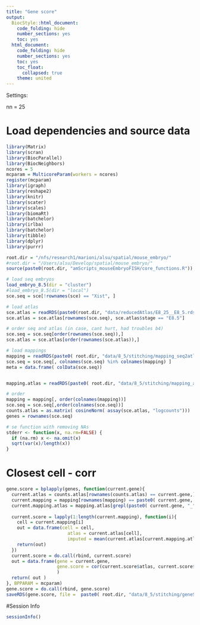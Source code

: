 ```yaml
---
title: "Gene score"
output:
  BiocStyle::html_document:
    code_folding: hide
    number_sections: yes
    toc: yes  
  html_document:
    code_folding: hide
    number_sections: yes
    toc: yes
    toc_float:
      collapsed: true
    theme: united
---
```


Settings:

nn = 25

# Load dependencies and source data

```r

library(Matrix)
library(scran)
library(BiocParallel)
library(BiocNeighbors)
ncores = 5
mcparam = MulticoreParam(workers = ncores)
register(mcparam)
library(igraph)
library(reshape2)
library(knitr)
library(scater)
library(scales)
library(biomaRt)
library(batchelor)
library(irlba)
library(batchelor)
library(tibble)
library(dplyr)
library(purrr)

root.dir = "/nfs/research1/marioni/alsu/spatial/mouse_embryo/"
#root.dir = "/Users/alsu/Develop/spatial/mouse_embryo/"
source(paste0(root.dir, "amScripts_mouseEmbryoFISH/core_functions.R"))

# load seq embryos
load_embryo_8.5(dir = "cluster")
#load_embryo_8.5(dir = "local")
sce.seq = sce[!rownames(sce) == "Xist", ]

# load atlas 
sce.atlas = readRDS(paste0(root.dir, "data/reducedAtlas/E8_25__E8_5.rds"))
sce.atlas = sce.atlas[rownames(sce.seq), sce.atlas$stage == "E8.5"]

# order seq and atlas (in case, cant hurt, had troubles b4)
sce.seq = sce.seq[order(rownames(sce.seq)),]
sce.atlas = sce.atlas[order(rownames(sce.atlas)),]

# load mappings
mapping = readRDS(paste0( root.dir, "data/8_5/stitching/mapping_seq2atlas_embryo1z5.rds"))
sce.seq = sce.seq[, colnames(sce.seq) %in% colnames(mapping) ]
meta = data.frame( colData(sce.seq))


mapping.atlas = readRDS(paste0( root.dir, "data/8_5/stitching/mapping_atlas2atlas.rds"))

# order
mapping = mapping[, order(colnames(mapping))]
sce.seq = sce.seq[,order(colnames(sce.seq))]
counts.atlas = as.matrix( cosineNorm( assay(sce.atlas, "logcounts")))
genes = rownames(sce.seq)

# se function with removing NAs
stderr <- function(x, na.rm=FALSE) {
  if (na.rm) x <- na.omit(x)
  sqrt(var(x)/length(x))
}


```


# Closest cell - corr

```r



gene.score = bplapply(genes, function(current.gene){
  current.atlas = counts.atlas[rownames(counts.atlas) == current.gene,]
  current.mapping = mapping[rownames(mapping) == paste0( current.gene, "_1") ,]
  current.mapping.atlas = mapping.atlas[grepl(paste0( current.gene, "_"), rownames(mapping.atlas)),]
  
  current.score = lapply(1:length(current.mapping), function(i){
    cell = current.mapping[i]
    out = data.frame(cell = cell,
                       atlas = current.atlas[cell],
                       imputed = mean(current.atlas[current.mapping.atlas[, cell]]) )
    return(out)
  })
  current.score = do.call(rbind, current.score)
  out = data.frame(gene = current.gene, 
                   gene.score = cor(current.score$atlas, current.score$imputed, method = "pearson") 
                   )
  return( out )
}, BPPARAM = mcparam)
gene.score = do.call(rbind, gene.score)
saveRDS(gene.score, file =  paste0( root.dir, "data/8_5/stitching/geneScore_closestCell_embryo1z5.rds"))


```




<!-- # Fraction non-zeros, mean and se -->

<!-- ```{r gene-score, message=FALSE, warning=FALSE} -->



<!-- gene.score = bplapply(genes, function(current.gene){ -->
<!--   current.atlas = counts.cosine.atlas[rownames(counts.cosine.atlas) == current.gene,] -->
<!--   current.mapping = mapping[grepl(current.gene, rownames(mapping)),] -->
<!--   current.mapping.atlas = mapping.atlas[grepl(current.gene, rownames(mapping.atlas)),] -->

<!--   current.score = sapply(1:nrow(current.mapping), function(x){ -->
<!--     current.mapped.cells = current.mapping[x,] -->

<!--     current.stat.oneNeighbors = lapply(1:length(current.mapped.cells), function(i){ -->
<!--       cell = current.mapped.cells[i] -->
<!--       out = data.frame(cell = cell, -->
<!--                        atlas = current.atlas[cell], -->
<!--                        imputed = mean(current.atlas[current.mapping.atlas[, cell]]) ) -->
<!--       return(out) -->
<!--     }) -->
<!--     current.stat.oneNeighbors = do.call(rbind, current.stat.oneNeighbors) -->
<!--     return( cor(current.stat.oneNeighbors$atlas, current.stat.oneNeighbors$imputed, method = "pearson") ) -->
<!--   }) -->
<!--   out = data.frame(gene = current.gene,  -->
<!--                    corr.mean = mean(current.score, na.rm = T), -->
<!--                    corr.se = stderr(current.score, na.rm = T)) -->
<!--   return( out ) -->
<!-- }, BPPARAM = mcparam) -->
<!-- gene.score = do.call(rbind, gene.score) -->
<!-- saveRDS(gene.score, file =  paste0( root.dir, "data/8_5/stitching/geneScore_embryo1z2.rds")) -->



<!-- ``` -->




#Session Info

```r

sessionInfo()

```
